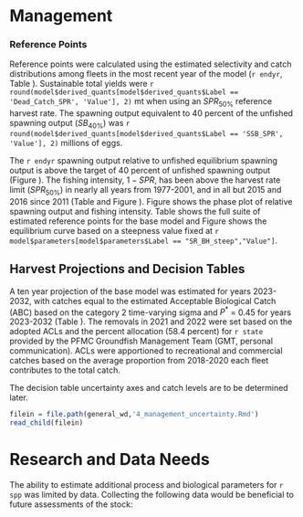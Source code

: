 # Management 

### Reference Points

Reference points were calculated using the estimated selectivity and catch distributions among fleets in the most recent year of the model (`r endyr`, Table \ref{tab:referenceES}). Sustainable total yields  were `r round(model$derived_quants[model$derived_quants$Label == 'Dead_Catch_SPR', 'Value'], 2)` mt when using an $SPR_{50\%}$ reference harvest rate. The spawning output equivalent to 40 percent of the unfished spawning output ($SB_{40\%}$) was `r round(model$derived_quants[model$derived_quants$Label == 'SSB_SPR', 'Value'], 2)` millions of eggs. 

The `r endyr` spawning output relative to unfished equilibrium spawning output is above the target of 40 percent of unfished spawning output (Figure \ref{fig:depl}). The fishing intensity, $1-SPR$, has been above the harvest rate limit ($SPR_{50\%}$) in nearly all years from 1977-2001, and in all but 2015 and 2016 since 2011 (Table \ref{tab:timeseries} and Figure \ref{fig:1-spr}). Figure \ref{fig:phase-plot} shows the phase plot of relative spawning output and fishing intensity. Table \ref{tab:referenceES} shows the full suite of estimated reference points for the base model and Figure \ref{fig:yield} shows the equilibrium curve based on a steepness value fixed at `r model$parameters[model$parameters$Label == "SR_BH_steep","Value"]`.


## Harvest Projections and Decision Tables

A ten year projection of the base model was estimated for years 2023-2032, with catches equal to the estimated Acceptable Biological Catch (ABC) based on the category 2 time-varying sigma and $P^*$ = 0.45 for years 2023-2032 (Table \ref{tab:project}). The removals in 2021 and 2022 were set based on the adopted ACLs and the percent allocation (58.4 percent) for `r state` provided by the PFMC Groundfish Management Team (GMT, personal communication). ACLs were apportioned to recreational and commercial catches based on the average proportion from 2018-2020 each fleet contributes to the total catch. 

The decision table uncertainty axes and catch levels are to be determined later.

<!-- Evaluation of Scientific Uncertainty -->

```r
filein = file.path(general_wd,'4_management_uncertainty.Rmd')
read_child(filein)
```

# Research and Data Needs

The ability to estimate additional process and biological parameters for `r spp` was limited by data.  Collecting the following data would be beneficial to future assessments of the stock:

\begin{itemize}

	\item Continue collecting length and otolith samples from recreational and commercial catches, as well as from surveys, which capture small `r spp`.

	\item Improved understanding of where recreational fishing is commonly occurring (areas and depths) and the range of sizes available by depth would be beneficial to better inform the selectivity form.  
	
	\item Recruitment patterns showed lower than average recruitment in the 2000s. Additional data to support such patterns in recruitment would provide additional support for model estimates.  
	
\end{itemize}